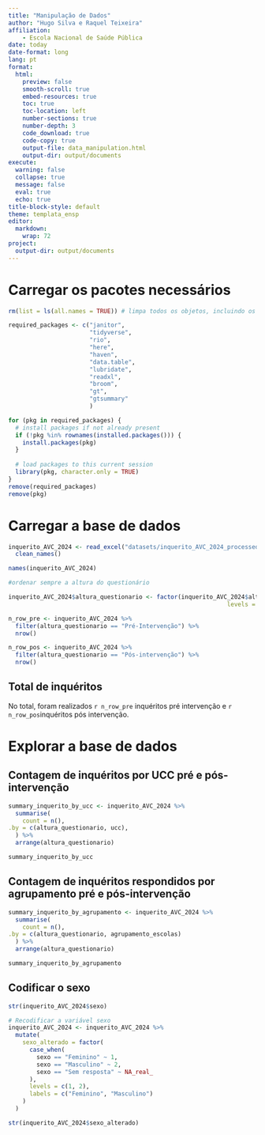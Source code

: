 ```yaml
---
title: "Manipulação de Dados"
author: "Hugo Silva e Raquel Teixeira"
affiliation: 
    - Escola Nacional de Saúde Pública
date: today
date-format: long
lang: pt 
format:
  html:
    preview: false
    smooth-scroll: true
    embed-resources: true
    toc: true
    toc-location: left
    number-sections: true
    number-depth: 3
    code_download: true
    code-copy: true
    output-file: data_manipulation.html
    output-dir: output/documents
execute:
  warning: false
  collapse: true
  message: false
  eval: true
  echo: true
title-block-style: default
theme: templata_ensp
editor: 
  markdown: 
    wrap: 72
project:
  output-dir: output/documents
---
```


# Carregar os pacotes necessários

```r
rm(list = ls(all.names = TRUE)) # limpa todos os objetos, incluindo os ocultos

required_packages <- c("janitor",
                       "tidyverse",
                       "rio",
                       "here",
                       "haven",
                       "data.table",
                       "lubridate",
                       "readxl",
                       "broom",
                       "gt",
                       "gtsummary"
                       )      

for (pkg in required_packages) {
  # install packages if not already present
  if (!pkg %in% rownames(installed.packages())) {
    install.packages(pkg)
  }
  
  # load packages to this current session 
  library(pkg, character.only = TRUE)
}
remove(required_packages)
remove(pkg)
```

# Carregar a base de dados

```r
inquerito_AVC_2024 <- read_excel("datasets/inquerito_AVC_2024_processed.xlsx") |> 
  clean_names()

names(inquerito_AVC_2024)

#ordenar sempre a altura do questionário

inquerito_AVC_2024$altura_questionario <- factor(inquerito_AVC_2024$altura_questionario, 
                                                              levels = c("Pré-Intervenção", "Pós-intervenção")) 

```

```r

n_row_pre <- inquerito_AVC_2024 %>%
  filter(altura_questionario == "Pré-Intervenção") %>%
  nrow()

n_row_pos <- inquerito_AVC_2024 %>%
  filter(altura_questionario == "Pós-intervenção") %>%
  nrow()

```

::: callout-important
## Total de inquéritos

No total, foram realizados `r n_row_pre` inquéritos pré intervenção e
`r n_row_pos`inquéritos pós intervenção.
:::

# Explorar a base de dados

## Contagem de inquéritos por UCC pré e pós-intervenção

```r

summary_inquerito_by_ucc <- inquerito_AVC_2024 %>% 
  summarise(
    count = n(),
.by = c(altura_questionario, ucc), 
  ) %>%
  arrange(altura_questionario)

summary_inquerito_by_ucc

```

## Contagem de inquéritos respondidos por agrupamento pré e pós-intervenção

```r
summary_inquerito_by_agrupamento <- inquerito_AVC_2024 %>% 
  summarise(
    count = n(),
.by = c(altura_questionario, agrupamento_escolas)
  ) %>%
  arrange(altura_questionario)

summary_inquerito_by_agrupamento
```

## Codificar o sexo

```r

str(inquerito_AVC_2024$sexo)

# Recodificar a variável sexo
inquerito_AVC_2024 <- inquerito_AVC_2024 %>%
  mutate(
    sexo_alterado = factor(
      case_when(
        sexo == "Feminino" ~ 1,
        sexo == "Masculino" ~ 2,
        sexo == "Sem resposta" ~ NA_real_
      ),
      levels = c(1, 2),
      labels = c("Feminino", "Masculino")
    )
  )

str(inquerito_AVC_2024$sexo_alterado)

```


